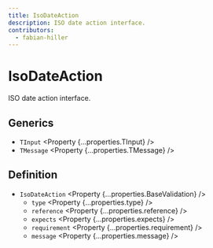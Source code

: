 ```yaml
---
title: IsoDateAction
description: ISO date action interface.
contributors:
  - fabian-hiller
---
```



# IsoDateAction

ISO date action interface.

## Generics

- `TInput` <Property {...properties.TInput} />
- `TMessage` <Property {...properties.TMessage} />

## Definition

- `IsoDateAction` <Property {...properties.BaseValidation} />
  - `type` <Property {...properties.type} />
  - `reference` <Property {...properties.reference} />
  - `expects` <Property {...properties.expects} />
  - `requirement` <Property {...properties.requirement} />
  - `message` <Property {...properties.message} />
